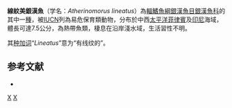 {{Speciesbox 
| status = VU
| status_system = IUCN3.1
| taxon = Atherinomorus lineatus
| authority = [[Günther|Günther]], 1872
| synonyms = *''Atherina lineata'' <small>Günther, 1872</small>
*''Paratherina lineata'' <small>Günther, 1872</small>
}}
'''線紋美銀漢魚'''（学名：''Atherinomorus lineatus''）為[[輻鰭魚綱|輻鰭魚綱]][[銀漢魚目|銀漢魚目]][[銀漢魚科|銀漢魚科]]的其中一[[種|種]]，被[[IUCN|IUCN]]列為易危保育類動物，分布於中西[[太平洋|太平洋]][[菲律賓|菲律賓]]及[[印尼|印尼]]海域，體長可達7.5公分，為熱帶魚類，棲息在沿岸淺水域，生活習性不明。

其[[种加词|种加词]]“''Lineatus''”意为“有线纹的”。

==参考文献==
*{{FishBase_species|genus=Atherinomorus|species=lineatus|year=2016|month=4}}


{{Taxonbar|from=Q1826160}}

[[Category:美銀漢魚屬|X]]
[[Category:1872年描述的魚類|X]]